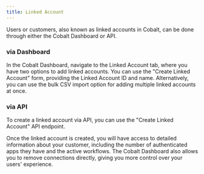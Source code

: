 ```yaml
---
title: Linked Account
---
```


Users or customers, also known as linked accounts in Cobalt, can be done through either the Cobalt Dashboard or API.

### via Dashboard
In the Cobalt Dashboard, navigate to the Linked Account tab, where you have two options to add linked accounts. You can use the "Create Linked Account" form, 
providing the Linked Account ID and name. Alternatively, you can use the bulk CSV import option for adding multiple linked accounts at once.

### via API
To create a linked account via API, you can use the "Create Linked Account" API endpoint.

Once the linked account is created, you will have access to detailed information about your customer, including the number of authenticated apps they have 
and the active workflows. The Cobalt Dashboard also allows you to remove connections directly, giving you more control over your users' experience.
